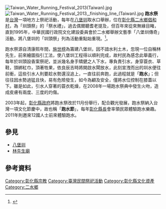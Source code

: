 [[File:Taiwan_Water_Running_Festival_2013(Taiwan).jpg|thumb]]
[[File:Taiwan_Water_Running_Festival_2013,_finishing_line_(Taiwan).jpg|thumb]]
'''跑水祭'''是[[台灣|台灣]]一項地方上祭祀活動，每年在[[八堡圳|八堡圳]]取水口舉辦，位在[[彰化縣|彰化縣]][[二水鄉|二水鄉]][[倡和村|倡和村]]，為「圳頭祭」的「祭水禮」，過去偶爾聽耆老提及，但百年來從來無緣目睹，直到1995年，中華民國行政院文化建設委員會於二水鄉舉辦文藝季「八堡圳傳奇」活動，將八堡圳的「圳頭祭」列為活動重點始重現。{{r|cna}}{{r|erhshui}}<ref>{{cite web|title=二水跑水祭|url=http://www.walkingtaiwan.org/content/county/city_POI.asp?jid=171&bid=13&ids=1267|deadurl=yes|archiveurl=https://web.archive.org/web/20150722202624/http://www.walkingtaiwan.org/content/county/city_POI.asp?jid=171&bid=13&ids=1267|archivedate=2015-07-22}}</ref>。

跑水祭源自清康熙年間，[[施世榜|施世榜]]為籌建八堡圳，因不諳水利土木，忽現一位自稱林先生，前來繪圖指引工法，使八堡圳工程得以順利完成，故村民為感念此舉義行，每年於圳頭設香案祭祀，並派幾名身手矯健之人下水，專負責引水，身穿蓑衣、草鞋，頭綁紅巾，頂著牲果，依良辰吉時將開啟水閘放水，此刻宣洩而出的圳水便往前衝，這些引水人則要趁水勢還沒追上，一直往前奔跑，此過程就是「'''跑水'''」；但往往因水勢過猛且快，易有危險發生，如今為顧及安全，僅將水位控制在膝蓋以下{{r|cna}}{{r|erhshui}}。雖是如此，引水人穿著的蓑衣乾燥，在2008年一場跑水祭典中發生火吻，造成皮膚有兩度、三度的灼傷{{r|顏宏駿}}。

2003年起，[[彰化縣政府|彰化縣政府]]將跑水祭改於11月份舉行，配合觀光發展，跑水祭納入台灣一項文化節慶中，故也稱「'''跑水節'''」，每年[[彰化縣縣長|彰化縣長]]會率領民眾體驗跑水樂趣{{r|cna}}。2011年則邀來12國人士前來體驗跑水{{r|鄧富珍}}。

==參見==
*[[八堡圳|八堡圳]]
*[[林先生廟|林先生廟]]

==參考資料==
{{reflist|refs=

<ref name="cna">{{cite web|url=http://www.cna.com.tw/Proj_county/DATA/001/web16/p16.htm|title=陽光彰化第十六期 2009台灣跑水節開跑|publisher=彰化縣政府|accessdate=2012-03-05|language=zh-tw}}{{dead link|date=2018年4月 |bot=InternetArchiveBot |fix-attempted=yes }}</ref>

<ref name="erhshui">{{cite web|url=http://www.erhshui.gov.tw/mywarmday/runwater2.htm|title=二水跑水祭|publisher=二水鄉公所|accessdate=2012-03-05|language=zh-tw|deadurl=yes|archiveurl=https://web.archive.org/web/20111128185726/http://www.erhshui.gov.tw/mywarmday/runwater2.htm|archivedate=2011-11-28}}</ref>

<ref name="顏宏駿">{{cite news |url=http://www.libertytimes.com.tw/2008/new/nov/16/today-so6.htm|title=彰化跑水祭 引水人被火燒傷|author=顏宏駿、張聰秋|publisher=自由電子報|accessdate=2012-03-05|language=zh-tw|date=2008-11-16}}</ref>

<ref name="鄧富珍">{{cite news |url=http://www.nownews.com/2011/11/13/11466-2757505.htm|title=二水跑水節的「跑水」讓外國友人直呼過癮！|author=鄧富珍|publisher=NOWnews今日新聞|accessdate=2012-03-05|language=zh-tw|date=2011-11-13}}</ref>

}}

[[Category:彰化縣宗教|Category:彰化縣宗教]]
[[Category:臺灣民間祭祀活動|Category:臺灣民間祭祀活動]]
[[Category:彰化縣文化資產|Category:彰化縣文化資產]]
[[Category:二水鄉|Category:二水鄉]]